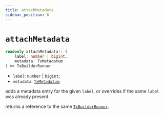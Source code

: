 ```yaml
---
title: attachMetadata
sidebar_position: 6
---
```


# `attachMetadata`

```ts
readonly attachMetadata!: (
    label: number | bigint,
    metadata: TxMetadatum
) => TxBuilderRunner
```

- `label`: `number` | `bigint`;
- `metadata`: [`TxMetadatum`](../cardano-ledger-ts/type-aliases/TxMetadatum);

adds a metadata entry for the given `label`,
or overrides if the same `label` was already present.

returns a reference to the same [`TxBuilderRunner`](./TxBuilderRunner).